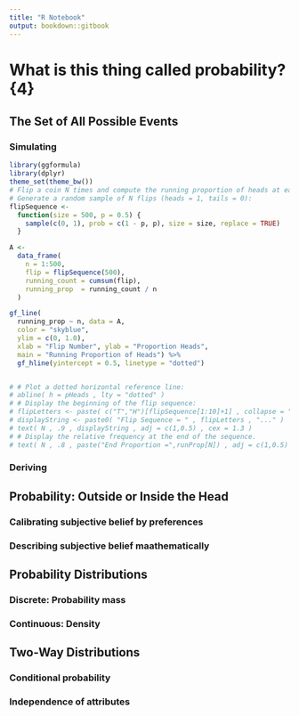 ```yaml
---
title: "R Notebook"
output: bookdown::gitbook
---
```


# What is this thing called probability? {4}

## The Set of All Possible Events

### Simulating

```r
library(ggformula)
library(dplyr)
theme_set(theme_bw())
# Flip a coin N times and compute the running proportion of heads at each flip.
# Generate a random sample of N flips (heads = 1, tails = 0):
flipSequence <- 
  function(size = 500, p = 0.5) {
    sample(c(0, 1), prob = c(1 - p, p), size = size, replace = TRUE)
  }

A <-
  data_frame(
    n = 1:500,
    flip = flipSequence(500),
    running_count = cumsum(flip),
    running_prop  = running_count / n
  )

gf_line(
  running_prop ~ n, data = A, 
  color = "skyblue",
  ylim = c(0, 1.0), 
  xlab = "Flip Number", ylab = "Proportion Heads", 
  main = "Running Proportion of Heads") %>%
  gf_hline(yintercept = 0.5, linetype = "dotted")


# # Plot a dotted horizontal reference line:
# abline( h = pHeads , lty = "dotted" )
# # Display the beginning of the flip sequence:
# flipLetters <- paste( c("T","H")[flipSequence[1:10]+1] , collapse = "" )
# displayString <- paste0( "Flip Sequence = " , flipLetters , "..." )
# text( N , .9 , displayString , adj = c(1,0.5) , cex = 1.3 )
# # Display the relative frequency at the end of the sequence.
# text( N , .8 , paste("End Proportion =",runProp[N]) , adj = c(1,0.5) , cex = 1.3 )
```


### Deriving

## Probability: Outside or Inside the Head

### Calibrating subjective belief by preferences

### Describing subjective belief maathematically

## Probability Distributions

### Discrete: Probability mass

### Continuous: Density

## Two-Way Distributions

### Conditional probability

### Independence of attributes



